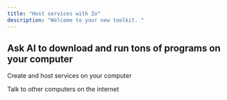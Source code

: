 ```yaml
---
title: "Host services with Zo"
description: "Welcome to your new toolkit. "
---
```


## Ask AI to download and run tons of programs on your computer

Create and host services on your computer

Talk to other computers on the internet